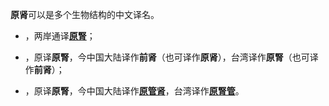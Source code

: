 '''原肾'''可以是多个生物结构的中文译名。
*{{lang-en|archinephros}}，两岸通译'''[[原腎|原腎]]'''；
*{{lang-en|pronephros}}，原译'''原腎'''，今中国大陆译作'''前肾'''（也可译作'''原肾'''），台湾译作'''原腎'''（也可译作'''前肾'''）；
*{{lang-en|protonephridium}}，原译'''原腎'''，今中国大陆译作'''[[原管肾|原管肾]]'''，台湾译作'''[[原腎管|原腎管]]'''。
{{消歧义}}